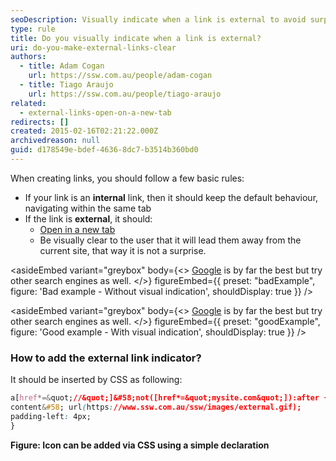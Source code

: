 ```yaml
---
seoDescription: Visually indicate when a link is external to avoid surprises and enhance user experience by adding an icon or indicator to distinguish external links from internal ones.
type: rule
title: Do you visually indicate when a link is external?
uri: do-you-make-external-links-clear
authors:
  - title: Adam Cogan
    url: https://ssw.com.au/people/adam-cogan
  - title: Tiago Araujo
    url: https://ssw.com.au/people/tiago-araujo
related:
  - external-links-open-on-a-new-tab
redirects: []
created: 2015-02-16T02:21:22.000Z
archivedreason: null
guid: d178549e-bdef-4636-8dc7-b3514b360bd0
---
```


When creating links, you should follow a few basic rules:
- If your link is an **internal** link, then it should keep the default behaviour, navigating within the same tab
- If the link is **external**, it should:
  - [Open in a new tab](/external-links-open-on-a-new-tab)
  - Be visually clear to the user that it will lead them away from the current site, that way it is not a surprise.

<asideEmbed
  variant="greybox"
  body={<>
    [Google](https://www.ssw.com.au/ssw/Redirect/Web/Google.htm) is by far the best but try other search engines as well.
  </>}
  figureEmbed={{
    preset: "badExample",
    figure: 'Bad example - Without visual indication',
    shouldDisplay: true
  }}
/>

<asideEmbed
  variant="greybox"
  body={<>
    [Google](https://google.com) is by far the best but try other search engines as well.
  </>}
  figureEmbed={{
    preset: "goodExample",
    figure: 'Good example - With visual indication',
    shouldDisplay: true
  }}
/>

### How to add the external link indicator?

It should be inserted by CSS as following:

```css
a[href*=&quot;//&quot;]&#58;not([href*=&quot;mysite.com&quot;]):after {
content&#58; url(https://www.ssw.com.au/ssw/images/external.gif);
padding-left: 4px;
}
```

**Figure: Icon can be added via CSS using a simple declaration**